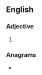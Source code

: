 ==English==

===Adjective===
{{head|en|adjective superlative form}}

# {{en-superlative of|zany}}

===Anagrams===
* {{anagrams|en|a=aeinstz|Zetinas|zeatins}}